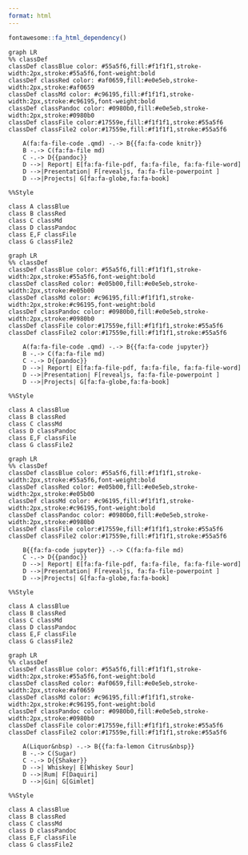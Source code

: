 ```yaml
---
format: html
---
```


```r
fontawesome::fa_html_dependency()
```


<link rel="stylesheet" href="https://cdn.bootcss.com/font-awesome/4.7.0/css/font-awesome.css">

<!-- Editor: -->

<!-- https://mermaid.live/edit#pako:eNqVU1FvmzAQ_iuWo0ibBBWpRFb8UKkJSV82qUofSx8MPidujI2MWVaR_PeZECcs6rQOXo7vvu_zcb5rcaEZYILXhlYb9H2VqfEYFZLWdQo8Uz7qoZlsABVaakPQKI5pzKcBF1KSEZ90b1Bbo7cQ7gSzG3Jb_ToB5EzWyoY7EOuNJbmW7PqAFbCzP-XRNE5O_hBBDPnf_Xvytd2Pi1uRTCdJ_MlqPfkf1T5RxXRxPiJK7qI8-mTBPfnacSmkb_Bo8i2OE_ioYt_Oj9S3_yPPFHLPwxdOCaeho0LYjQO6WZXsKwpvwns0a9s-e0xslbDmcOh1s54xH8iR0_XJeZ9M27Y6dsmLUhSG93u0gkobu0eLl8HZFeMBunwP43CnDXsdWjwZqEFZaoVWe7R8MfATqHyr_1BVegem0kJZdCXWb1DYeo8eTwWspc5dt45xrvX2tevOePxs3yV04bHB6OGyBx6anSfXI3M_fB5Ih-PiwUWwvNyaBx8HF4kDXIIpqWBuPduu-gzbDZSQYeJCBpw20mY4UwdHbSpGLSyYsNpg9xOyhgDTxurnd1VgYk0DnpQK6ra9PLEOvwGfrVnA -->

<!-- Rmd: https://mermaid.live/view#pako:eNqVU1Fv2jAQ_iuWEdImJVWoFNb4oVIh0JdNquhj0wcnPoOLY0eOM1YF_vsSjCFDndYlL-fvvu-70_nc4kIzwASvDa026PsqU-MxKiSt6xR4pnzkoJlsABVaakPQKI5pzKcBF1KSEZ_0f1Bbo7cQ7gSzG3Jb_ToB5EzWyoY7EOuNJbmW7LrACtjZn_JoGicnf4gghvzv_o58bffj4lYk00kSf7JbT_5Ht09UMV2cS0TJXZRHn2zYka8dl0L6AY8m3-I4gY869uP8SH37P_JMoe57-MIp4TTsqBD264BuViX7isKb8B7N2tZlj4mtEtYcDk43c4z5QI46nUvOXTJt2-o4JS9KURje79EKKm3sHi1eBrUrxgN0OQ_jcKcNex1aPBmoQVlqhVZ7tHwx8BOofKv_UFV6B6bSQll0JdZvUNh6jx5PDaylzrtpHeNc6-1rP53x-Nm-S-jD44DRw-UdeGh23lyPzP3yeSAdrosHF8HycmsefBxcJA5wCaakgnXPs-27z7DdQAkZJl3IgNNG2gxn6tBRm4pRCwsmrDaYWNNAgGlj9fO7KvzZcVJBu8deOvDwG_A2WSo -->

<!-- Jupyter: https://mermaid.live/view#pako:eNqVU9FumzAU_RXLUaRNgolUomv8UGkJSV82qUofSx8MviSkxtcyZllE-PdBiEMWdWoLL9fH5xwfLtc1TVEAZXRtuN6Qn6tYjccklbwsI8hi5aoemskKSIoSDSOjMORhdutluZRslE261yutwVfwd7mwG3aj_5wAdiajsv4O8vXGsgSluD5gBeLsD0GYBMHJHwIIIfm_f0--tvs1uKXT28k0_GBaR34n7SNXAtPzEcH0Lkg-GrgnXzsuc-kaPJp8D8MpvJXYtfMt9c1n5LEi7TOr64yzjPvdKJBtpfcWTNMQ_5t_T-Zf-r2sS1aIr71k3m9Gda2PPWiaHo-I798fyAo0Gnsgi-dB7GuReWRYX9b-Do14ubR4NFCCstzmqA5k-WzgN3C5Lf9RadyB0ZgrS67EuIXUlgfycAqwlpi0vTjWCeLrS_ft4_GT3UvoymP7yI9hyh00O8-lQ-ZutBwQXQ6DAxfecvgnDny4-E3UowWYgueivXx1lz6mdgMFxJS1pYCMV9LGNFZNS6204BYWIrdoKLOmAo_yyuLTXqVu3XOinLdXuejB5i_1d1AF -->

<!-- Qmd -> Jupyter: https://mermaid.live/view#pako:eNqVU8Fu4jAQ_RXLCGlXiqtQKd3Fh0qFQC9bqaLHpgcnnoCpY2cdZykK_PsmGEMWtWo3uYzfvPdmNB43ONMcMMVLw8oV-rVI1HCIMsmqKoY8UT5y0ETWgDIttaFoEEUsym-CXEhJB_mo-4PKGv0KZCO4XdHr8u0I0BNZK0s2IJYrS1Mt-WWBBfCTP4RRGoZHfwghgvRjf0e-tHs4u2Xjm9E4-mK3nvxJt49McZ2dSoTjn2H61YYd-dJxLqQf8GD0I4rG8F7Hfpzvqa__R54o1H5333JGc0ZaKpBuHdDV74J_R-SK3KJJ07jsIbGuy60Fs9875cRxpj0D1CpdcuqScdOUhzl5UYwIud2hBZTa2B2aPfeqlzwP0Pncj8lGG_7St3g0UIGyzAqtdmj-bOAPMLmu_lGVegOm1EJZdCHWa8hstUP3xwaWUqftvA5xqvXrSzef4fDJbiV04WHE6O78Ejw0Oe2uR6Z-_TwQ9xfGg7Ngfr43D973rhIHuABTMMHbB9p03SfYrqCABNM25JCzWtoEJ2rfUuuSMwszLqw2mFpTQ4BZbfXTVmX-7DixYO1zLxy4_wvquVoW -->

<!-- Qmd: https://mermaid.live/view#pako:eNqNU8Fu4jAQ_RXLCGlXiqtQKbTJoVIh0MtWquix6cGJJ-Di2FnHWVoF_r0JxpCiVktyGb95b-ZpPG5wphjgCC81LVfozyKRwyHKBK2qGPJEushCE1EDypRQOkKDIKBBPvZyLkQ0yEfd71VGqzWQDWdmFV2X7wcgOpKVNGQDfLkyUaoEO2-wAHasT3N_HISH-uBDAOnP9S35vNzjqVoWjkdhcKFbR_6P2ycqmcqOLfzw1k_9Cw1b8nnFORduwIPRTRCE8J1jN87v1NeXyz3r6sYv3xOZSNR-979yGuWUtCog3Wagq78F-43IFblDk6ax2X1iLbnRu53VTSxj2pOjVmeTU5uMm6bcD8yJYkTI3RYtoFTabNHspde7ZLmHTud-TDZKs9d-iScNFUhDDVdyi-YvGv4BFW_VF1WpNqBLxaVBZ2L1BpmptujhYGApVNoObh-nSq1fu-kMh8_mQ0AX7meN7k9PwkGT4xI7ZOr20AFxf3McOPPmpwt04EPvTrGHC9AF5ax9qU3nPsFmBQUkOGpDBjmthUlwIncttS4ZNTBj3CiNI6Nr8DCtjXr-kJk7W07MafvuCwvuPgFc510e -->

```mermaid
graph LR
%% classDef
classDef classBlue color: #55a5f6,fill:#f1f1f1,stroke-width:2px,stroke:#55a5f6,font-weight:bold
classDef classRed color: #af0659,fill:#e0e5eb,stroke-width:2px,stroke:#af0659
classDef classMd color: #c96195,fill:#f1f1f1,stroke-width:2px,stroke:#c96195,font-weight:bold
classDef classPandoc color: #0980b0,fill:#e0e5eb,stroke-width:2px,stroke:#0980b0
classDef classFile color:#17559e,fill:#f1f1f1,stroke:#55a5f6
classDef classFile2 color:#17559e,fill:#f1f1f1,stroke:#55a5f6

    A(fa:fa-file-code .qmd) -.-> B{{fa:fa-code knitr}}
    B -.-> C(fa:fa-file md)
    C -.-> D{{pandoc}}
    D -->| Report| E[fa:fa-file-pdf, fa:fa-file, fa:fa-file-word]
    D -->|Presentation| F[revealjs, fa:fa-file-powerpoint ]
    D -->|Projects| G[fa:fa-globe,fa:fa-book]

%%Style

class A classBlue
class B classRed
class C classMd
class D classPandoc
class E,F classFile
class G classFile2
```


```mermaid
graph LR
%% classDef
classDef classBlue color: #55a5f6,fill:#f1f1f1,stroke-width:2px,stroke:#55a5f6,font-weight:bold
classDef classRed color: #e05b00,fill:#e0e5eb,stroke-width:2px,stroke:#e05b00
classDef classMd color: #c96195,fill:#f1f1f1,stroke-width:2px,stroke:#c96195,font-weight:bold
classDef classPandoc color: #0980b0,fill:#e0e5eb,stroke-width:2px,stroke:#0980b0
classDef classFile color:#17559e,fill:#f1f1f1,stroke:#55a5f6
classDef classFile2 color:#17559e,fill:#f1f1f1,stroke:#55a5f6

    A(fa:fa-file-code .qmd) -.-> B{{fa:fa-code jupyter}}
    B -.-> C(fa:fa-file md)
    C -.-> D{{pandoc}}
    D -->| Report| E[fa:fa-file-pdf, fa:fa-file, fa:fa-file-word]
    D -->|Presentation| F[revealjs, fa:fa-file-powerpoint ]
    D -->|Projects| G[fa:fa-globe,fa:fa-book]

%%Style

class A classBlue
class B classRed
class C classMd
class D classPandoc
class E,F classFile
class G classFile2
```

```mermaid
graph LR
%% classDef
classDef classBlue color: #55a5f6,fill:#f1f1f1,stroke-width:2px,stroke:#55a5f6,font-weight:bold
classDef classRed color: #e05b00,fill:#e0e5eb,stroke-width:2px,stroke:#e05b00
classDef classMd color: #c96195,fill:#f1f1f1,stroke-width:2px,stroke:#c96195,font-weight:bold
classDef classPandoc color: #0980b0,fill:#e0e5eb,stroke-width:2px,stroke:#0980b0
classDef classFile color:#17559e,fill:#f1f1f1,stroke:#55a5f6
classDef classFile2 color:#17559e,fill:#f1f1f1,stroke:#55a5f6

    B{{fa:fa-code jupyter}} -.-> C(fa:fa-file md)
    C -.-> D{{pandoc}}
    D -->| Report| E[fa:fa-file-pdf, fa:fa-file, fa:fa-file-word]
    D -->|Presentation| F[revealjs, fa:fa-file-powerpoint ]
    D -->|Projects| G[fa:fa-globe,fa:fa-book]

%%Style

class A classBlue
class B classRed
class C classMd
class D classPandoc
class E,F classFile
class G classFile2
```

```mermaid
graph LR
%% classDef
classDef classBlue color: #55a5f6,fill:#f1f1f1,stroke-width:2px,stroke:#55a5f6,font-weight:bold
classDef classRed color: #af0659,fill:#e0e5eb,stroke-width:2px,stroke:#af0659
classDef classMd color: #c96195,fill:#f1f1f1,stroke-width:2px,stroke:#c96195,font-weight:bold
classDef classPandoc color: #0980b0,fill:#e0e5eb,stroke-width:2px,stroke:#0980b0
classDef classFile color:#17559e,fill:#f1f1f1,stroke:#55a5f6
classDef classFile2 color:#17559e,fill:#f1f1f1,stroke:#55a5f6

    A(Liquor&nbsp) -.-> B{{fa:fa-lemon Citrus&nbsp}}
    B -.-> C(Sugar)
    C -.-> D{{Shaker}}
    D -->| Whiskey| E[Whiskey Sour]
    D -->|Rum| F[Daquiri]
    D -->|Gin| G[Gimlet]

%%Style

class A classBlue
class B classRed
class C classMd
class D classPandoc
class E,F classFile
class G classFile2

```

